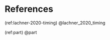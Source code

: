 \onecolumn

# References {.unnumbered}

\hyphenpenalty=10000
\fontspec{Symbola}

(ref:lachner-2020-timing) @lachner_2020_timing

(ref:part) @part
